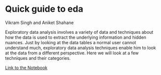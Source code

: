 # Quick guide to eda

Vikram Singh and Aniket Shahane

Exploratory data analysis involves a variety of data and techniques about how the data is used to extract the underlying information and hidden nuances. Just by looking at the data tables a normal user cannot understand much, exploratory data analysis techniques enable him to look at the data from a different perspective. Here we will look at a few techniques and their categories.

[Link to the Notebook](https://clingy-camel-101.notion.site/A-Quick-Guide-to-Exploratory-Data-Analysis-9323470c7f394ba88cbe8dbc0e47148b)